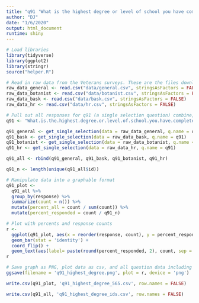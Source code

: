 ```yaml
---
title: "q91 'What is the highest degree or level of school you have completed? (If you're currently enrolled in school, please indicate the highest degree you have received.)' National Veterans"
author: "DJ"
date: "1/6/2020"
output: html_document
runtime: shiny
---
```


```r
# Load libraries
library(tidyverse)
library(ggplot2)
library(stringr)
source("helper.R")
```

```r
# Read in raw data from the Veterans surveys. These are the files downloaded from survey monkey saved as a .csv
raw_data_general <- read.csv("data/general.csv", stringsAsFactors = FALSE)
raw_data_botanist <- read.csv("data/botanist.csv", stringsAsFactors = FALSE)
raw_data_bask <- read.csv("data/bask.csv", stringsAsFactors = FALSE)
raw_data_hr <- read.csv("data/hr.csv", stringsAsFactors = FALSE)
```

```r
# Pull out all responses for q91 (a single selection question) combine, then determine 'question n'
q91 <- "What.is.the.highest.degree.or.level.of.school.you.have.completed...If.you.re.currently.enrolled.in.school..please.indicate.the.highest.degree.you.haveÂ.received..Â."

q91_general <- get_single_selection(data = raw_data_general, q.name = q91)
q91_bask <- get_single_selection(data = raw_data_bask, q.name = q91)
q91_botanist <- get_single_selection(data = raw_data_botanist, q.name = q91)
q91_hr <- get_single_selection(data = raw_data_hr, q.name = q91)

q91_all <- rbind(q91_general, q91_bask, q91_botanist, q91_hr)

q91_n <- length(unique(q91_all$id))
```

```r
# Manipulate data into a graphable format
q91_plot <- 
  q91_all %>%
  group_by(response) %>%
  summarize(count = n()) %>%
  mutate(percent_all = count / sum(count)) %>%
  mutate(percent_responded = count / q91_n)
```

```r
# Plot with percents and response counts
r <- 
  ggplot(q91_plot, aes(x = reorder(response, count), y = percent_responded)) +
  geom_bar(stat = 'identity') +
  coord_flip() +
  geom_text(aes(label= paste(round(percent_responded, 2), count, sep = "***")))
r
```

```r
# Save graph as PNG, plot data as csv, and all question data including response IDs as csv (save question n and N at end of plot file as "_x.x")
ggsave(filename = 'q91_highest_degree.png', plot = r, device = 'png')

write.csv(q91_plot, 'q91_highest_degree_565.csv', row.names = FALSE)

write.csv(q91_all, 'q91_highest_degree_ids.csv', row.names = FALSE)
```
